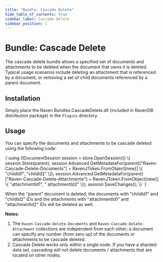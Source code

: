 ```yaml
---
title: "Bundle: Cascade Delete"
hide_table_of_contents: true
sidebar_label: Cascade Delete
sidebar_position: 1
---
```



# Bundle: Cascade Delete

The cascade delete bundle allows a specified set of documents and attachments to be deleted when the document that owns it is deleted. Typical usage scenarios include deleting an attachment that is referenced by a document, or removing a set of child documents referenced by a parent document.

## Installation

Simply place the Raven.Bundles.CascadeDelete.dll (included in RavenDB distribution package) in the `Plugins` directory.

## Usage

You can specify the documents and attachments to be cascade deleted using the following code:

<TabItem value="cascadedelete1" label="cascadedelete1">
<CodeBlock language="csharp">
{`using (IDocumentSession session = store.OpenSession())
\{
	session.Store(parent);
	session.Advanced.GetMetadataFor(parent)["Raven-Cascade-Delete-Documents"] = RavenJToken.FromObject(new[] \{ "childId1", "childId2" \});
	session.Advanced.GetMetadataFor(parent)["Raven-Cascade-Delete-Attachments"] = RavenJToken.FromObject(new[] \{ "attachmentId1", " attachmentId2" \});
	session.SaveChanges();
\}
`}
</CodeBlock>
</TabItem>

When the "parent" document is deleted, the documents with "childId1" and "childId2" IDs and the attachments with "attachmentId1" and "attachmentId2" IDs will be deleted as well.

**Notes:**

1. The `Raven-Cascade-Delete-Documents` and `Raven-Cascade-Delete-Attachment` collections are independent from each other; a document can specify any number (from zero up) of the documents or attachments to be cascade deleted.
2. Cascade Delete works only within a single node. If you have a sharded data set, cascading will not delete documents / attachments that are located on other nodes.
